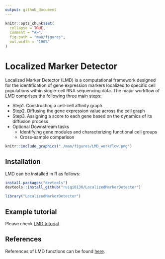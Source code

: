 ```yaml
---
output: github_document
---
```


<!-- README.md is generated from README.Rmd. Please edit that file -->

```r
knitr::opts_chunk$set(
  collapse = TRUE,
  comment = "#>",
  fig.path = "man/figures",
  out.width = "100%"
)
```

# Localized Marker Detector

<!-- badges: start -->
<!-- badges: end -->

Localized Marker Detector (LMD) is a computational framework designed for the identification of gene expression markers localized to specific cell populations within single-cell RNA sequencing data. The major workflow of LMD comprises the following three main steps:

* Step1. Constructing a cell-cell affinity graph
* Step2. Diffusing the gene expression value across the cell graph
* Step3. Assigning a score to each gene based on the dynamics of its diffusion process
* Optional Downstream tasks
  * Identifying gene modules and characterizing functional cell groups
  * Cross-sample comparison

```r
knitr::include_graphics("./man/figures/LMD_workflow.png")
```

## Installation

LMD can be installed in R as follows:

``` r
install.packages("devtools")
devtools::install_github("ruiqi0130/LocalizedMarkerDetector")

library("LocalizedMarkerDetector")
```

## Example tutorial
Please check [LMD tutorial](https://ruiqi0130.github.io/LocalizedMarkerDetector/articles/).

## References
References of LMD functions can be found [here](https://ruiqi0130.github.io/LocalizedMarkerDetector/reference/index.html).

<!-- Data used in this tutorial can be downloaded from [Tabula Muris](https://figshare.com/ndownloader/files/13092380). -->

